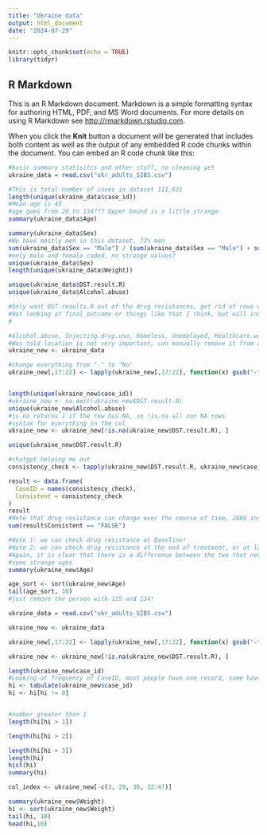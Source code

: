 ```yaml
---
title: "Ukraine data"
output: html_document
date: "2024-07-29"
---
```


```r
knitr::opts_chunk$set(echo = TRUE)
library(tidyr)

```

## R Markdown

This is an R Markdown document. Markdown is a simple formatting syntax for authoring HTML, PDF, and MS Word documents. For more details on using R Markdown see <http://rmarkdown.rstudio.com>.

When you click the **Knit** button a document will be generated that includes both content as well as the output of any embedded R code chunks within the document. You can embed an R code chunk like this:


```r
#basic summary statisitcs and other stuff, no cleaning yet
ukraine_data = read.csv("ukr_adults_SIBS.csv")

#This is total number of cases in dataset 111,631
length(unique(ukraine_data$case_id))
#Mean age is 43
#age goes from 20 to 134??? Upper bound is a little strange
summary(ukraine_data$Age)

summary(ukraine_data$Sex)
#We have mostly men in this dataset, 73% men
sum(ukraine_data$Sex == "Male") / (sum(ukraine_data$Sex == "Male") + sum(ukraine_data$Sex == "Female"))
#only male and female coded, no strange values?
unique(ukraine_data$Sex)
length(unique(ukraine_data$Weight))

unique(ukraine_data$DST.result.R)
unique(ukraine_data$Alcohol.abuse)
```


```r
#Only want DST.results.R out of the drug resistances, get rid of rows with NA
#Not looking at final_outcome or things like that I think, but will include anyways
#

#Alcohol.abuse, Injecting.drug.use, Homeless, Unemployed, Healthcare.worker, Prisoner are all binary, need to fill out with NO
#Was told location is not very important, can manually remove it from algorithm
ukraine_new <- ukraine_data

#change everything from "-" to "No"
ukraine_new[,17:22] <- lapply(ukraine_new[,17:22], function(x) gsub("-", "No", x))


length(unique(ukraine_new$case_id))
#ukraine_new <- na.omit(ukraine_new$DST.result.R)
unique(ukraine_new$Alcohol.abuse)
#is.na returns 1 if the row has NA, so !is.na all non NA rows
#syntax for everything in the col 
ukraine_new <- ukraine_new[!is.na(ukraine_new$DST.result.R), ]

unique(ukraine_new$DST.result.R)

#chatgpt helping me out
consistency_check <- tapply(ukraine_new$DST.result.R, ukraine_new$case_id, function(x) length(unique(x)) == 1)

result <- data.frame(
  CaseID = names(consistency_check),
  Consistent = consistency_check
)
result
#Note that drug resistance can change over the course of time, 2089 instances of this
sum(result$Consistent == "FALSE")

#Note 1: we can check drug resistance at Baseline!
#Note 2: we can check drug resistance at the end of treatment, or at last patient record
#Again, it is clear that there is a difference between the two that needs to be taken into acccount
#some strange ages
summary(ukraine_new$Age)

age_sort <- sort(ukraine_new$Age)
tail(age_sort, 10)
#just remove the person with 125 and 134!

```

```r
ukraine_data = read.csv("ukr_adults_SIBS.csv")

ukraine_new <- ukraine_data

ukraine_new[,17:22] <- lapply(ukraine_new[,17:22], function(x) gsub("-", "No", x))

ukraine_new <- ukraine_new[!is.na(ukraine_new$DST.result.R), ]

length(ukraine_new$case_id)
#Looking at frequency of CaseID, most people have one record, some have 2, and no more than 3 for most
hi <- tabulate(ukraine_new$case_id)
hi <- hi[hi != 0]


#number greater than 1
length(hi[hi > 1])

length(hi[hi > 2])

length(hi[hi > 3])
length(hi)
hist(hi)
summary(hi)

col_index <- ukraine_new[-c(3, 29, 30, 32:47)]

summary(ukraine_new$Weight)
hi <- sort(ukraine_new$Weight)
tail(hi, 10)
head(hi,10)


```

